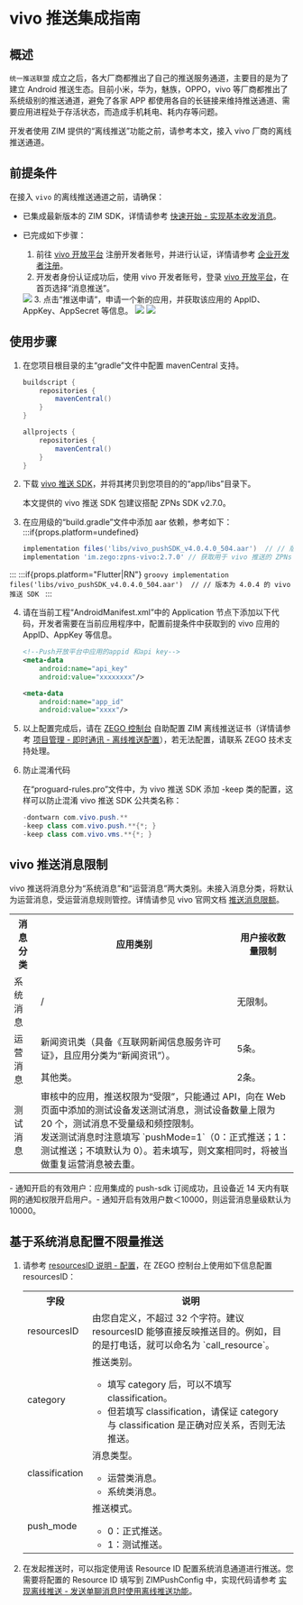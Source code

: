 # vivo 推送集成指南


## 概述

`统一推送联盟` 成立之后，各大厂商都推出了自己的推送服务通道，主要目的是为了建立 Android 推送生态。目前小米，华为，魅族，OPPO，vivo 等厂商都推出了系统级别的推送通道，避免了各家 APP 都使用各自的长链接来维持推送通道、需要应用进程处于存活状态，而造成手机耗电、耗内存等问题。

开发者使用 ZIM 提供的“离线推送”功能之前，请参考本文，接入 vivo 厂商的离线推送通道。  

## 前提条件

在接入 `vivo` 的离线推送通道之前，请确保：

- 已集成最新版本的 ZIM SDK，详情请参考 [快速开始 - 实现基本收发消息](./../Send%20and%20receive%20messages.mdx)。
- 已完成如下步骤：

    1. 前往 <a href="https://dev.vivo.com.cn/openAbility/pushNews" target="_blank" rel="noreferrer noopener">vivo 开放平台</a> 注册开发者账号，并进行认证，详情请参考 <a href="https://dev.vivo.com.cn/documentCenter/doc/2" target="_blank" rel="noreferrer noopener">企业开发者注册</a>。
    2. 开发者身份认证成功后，使用 vivo 开发者账号，登录 <a href="https://dev.vivo.com.cn/openAbility/pushNews" target="_blank" rel="noreferrer noopener">vivo 开放平台</a>，在首页选择“消息推送”。
    <Frame width="512" height="auto" caption="">
      <img src="https://storage.zego.im/sdk-doc/Pics/ZIM/OfflinePush/vivo1.png" />
    </Frame>
    3. 点击“推送申请”，申请一个新的应用，并获取该应用的 AppID、AppKey、AppSecret 等信息。
    <Frame width="512" height="auto" caption="">
      <img src="https://storage.zego.im/sdk-doc/Pics/ZIM/OfflinePush/vivo2.png" />
    </Frame>
    <Frame width="512" height="auto" caption="">
      <img src="https://storage.zego.im/sdk-doc/Pics/ZIM/OfflinePush/vivo3.png" />
    </Frame>

## 使用步骤

1. 在您项目根目录的主“gradle”文件中配置 mavenCentral 支持。

    ```groovy {3,9}
    buildscript {  
        repositories {  
            mavenCentral()  
        }  
    }  

    allprojects {
        repositories {  
            mavenCentral()  
        }     
    }
    ```

2. 下载 [vivo 推送 SDK](https://storage.zego.im/zpns/sdk/vivo/vivo_pushSDK_v4.0.4.0_504.aar)，并将其拷贝到您项目的的“app/libs”目录下。

    <Warning title="Warning">
    本文提供的 vivo 推送 SDK 包建议搭配 ZPNs SDK v2.7.0。
    </Warning>

3. 在应用级的“build.gradle”文件中添加 aar 依赖，参考如下：
:::if{props.platform=undefined}
    ```groovy
    implementation files('libs/vivo_pushSDK_v4.0.4.0_504.aar')  // // 版本为 4.0.4 的 vivo 推送 SDK
    implementation 'im.zego:zpns-vivo:2.7.0' // 获取用于 vivo 推送的 ZPNs 包
    ```
:::
:::if{props.platform="Flutter|RN"}
    ```groovy
    implementation files('libs/vivo_pushSDK_v4.0.4.0_504.aar')  // // 版本为 4.0.4 的 vivo 推送 SDK
    ```
:::

4. 请在当前工程“AndroidManifest.xml”中的 Application 节点下添加以下代码，开发者需要在当前应用程序中，配置前提条件中获取到的 vivo 应用的 AppID、AppKey 等信息。

    ```xml
    <!--Push开放平台中应用的appid 和api key-->
    <meta-data
        android:name="api_key"
        android:value="xxxxxxxx"/>

    <meta-data
        android:name="app_id"
        android:value="xxxx"/>
    ```

5. 以上配置完成后，请在 [ZEGO 控制台](https://console.zego.im/) 自助配置 ZIM 离线推送证书（详情请参考 [项目管理 - 即时通讯 - 离线推送配置](https://doc-zh.zego.im/article/16233)），若无法配置，请联系 ZEGO 技术支持处理。

6. 防止混淆代码
    
    在“proguard-rules.pro”文件中，为 vivo 推送 SDK 添加 -keep 类的配置，这样可以防止混淆 vivo 推送 SDK 公共类名称：

    ```java
    -dontwarn com.vivo.push.** 
    -keep class com.vivo.push.**{*; } 
    -keep class com.vivo.vms.**{*; }
    ```

## vivo 推送消息限制

vivo 推送将消息分为“系统消息”和“运营消息”两大类别。未接入消息分类，将默认为运营消息，受运营消息规则管控。详情请参见 vivo 官网文档 <a href="https://dev.vivo.com.cn/documentCenter/doc/695#w2-36381313" target="_blank" rel="noreferrer noopener">推送消息限额</a>。

<table>
<tbody><tr>
<th>消息分类</th>
<th>应用类别</th>
<th>用户接收数量限制</th>
</tr>
<tr>
<td>系统消息</td>
<td>/</td>
<td>无限制。</td>
</tr>
<tr>
<td rowspan="2">运营消息</td>
<td>新闻资讯类（具备《互联网新闻信息服务许可证》，且应用分类为“新闻资讯”）。</td>
<td>5条。</td>
</tr>
<tr>
<td>其他类。</td>
<td>2条。</td>
</tr>
<tr>
<td>测试消息</td>
<td colspan="2">审核中的应用，推送权限为“受限”，只能通过 API，向在 Web 页面中添加的测试设备发送测试消息，测试设备数量上限为 20 个，测试消息不受量级和频控限制。<br/>发送测试消息时注意填写 `pushMode=1`（0：正式推送；1：测试推送；不填默认为 0）。若未填写，则文案相同时，将被当做重复运营消息被去重。</td>
</tr>
</tbody></table>

<Note title="Note">
- 通知开启的有效用户：应用集成的 push-sdk 订阅成功，且设备近 14 天内有联网的通知权限开启用户。​
- 通知开启有效用户数＜10000，则运营消息量级默认为 10000。
</Note>


## 基于系统消息配置不限量推送

1. 请参考 [resourcesID 说明 - 配置](./ResourcesID%20introduction.mdx#配置)，在 ZEGO 控制台上使用如下信息配置 resourcesID： 

    <table>
    <tbody><tr>
    <th>字段</th>
    <th>说明</th>
    </tr>
    <tr>
    <td>resourcesID</td>
    <td>由您自定义，不超过 32 个字符。<Note title="Note">建议 resourcesID 能够直接反映推送目的。例如，目的是打电话，就可以命名为 `call_resource`。</Note></td>
    </tr>
    <tr>
    <td>category</td>
    <td>推送类别。<Warning title="Warning"><ul><li>填写 category 后，可以不填写 classification。</li><li>但若填写 classification，请保证 category 与 classification 是正确对应关系，否则无法推送。</li></ul></Warning></td>
    </tr>
    <tr>
    <td>classification</td>
    <td>消息类型。<ul><li>运营类消息。</li><li>系统类消息。</li></ul></td>
    </tr>
    <tr>
    <td>push_mode</td>
    <td>推送模式。
    <ul><li>0：正式推送。</li><li>1：测试推送。</li></ul></td>
    </tr>
    </tbody></table>

3. 在发起推送时，可以指定使用该 Resource ID 配置系统消息通道进行推送。您需要将配置的 Resource ID 填写到 ZIMPushConfig 中，实现代码请参考 [实现离线推送 - 发送单聊消息时使用离线推送功能](./Implement%20offline%20push%20notification.mdx#场景-1发送单聊消息时使用离线推送功能)。
